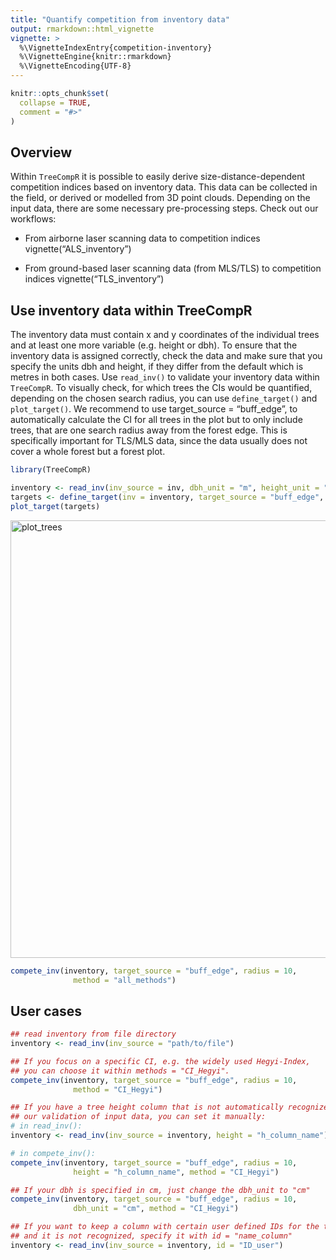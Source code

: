 ```yaml
---
title: "Quantify competition from inventory data"
output: rmarkdown::html_vignette
vignette: >
  %\VignetteIndexEntry{competition-inventory}
  %\VignetteEngine{knitr::rmarkdown}
  %\VignetteEncoding{UTF-8}
---
```


```r
knitr::opts_chunk$set(
  collapse = TRUE,
  comment = "#>"
)
```
## Overview 

Within `TreeCompR` it is possible to easily derive size-distance-dependent competition indices based on inventory data. This data can be collected in the field, or derived or modelled from 3D point clouds. Depending on the input data, there are some necessary pre-processing steps. Check out our workflows:

* From airborne laser scanning data to competition indices vignette("ALS_inventory")

* From ground-based laser scanning data (from MLS/TLS) to competition indices vignette("TLS_inventory")


## Use inventory data within TreeCompR

The inventory data must contain x and y coordinates of the individual trees and at least one more variable (e.g. height or dbh). To ensure that the inventory data is assigned correctly, check the data and make sure that you specify the units dbh and height, if they differ from the default which is metres in both cases. Use `read_inv()` to validate your inventory data within `TreeCompR`. To visually check, for which trees the CIs would be quantified, depending on the chosen search radius, you can use `define_target()` and `plot_target()`. We recommend to use target_source = "buff_edge", to automatically calculate the CI for all trees in the plot but to only include trees, that are one search radius away from the forest edge. This is specifically important for TLS/MLS data, since the data usually does not cover a whole forest but a forest plot. 
```r
library(TreeCompR)
```
```r
inventory <- read_inv(inv_source = inv, dbh_unit = "m", height_unit = "m")
targets <- define_target(inv = inventory, target_source = "buff_edge", radius = 10)
plot_target(targets)
```
<img src="../man/figures/README-example3-1.png" alt="plot_trees" width="700">

```r
compete_inv(inventory, target_source = "buff_edge", radius = 10, 
              method = "all_methods")
```
## User cases


```r
## read inventory from file directory
inventory <- read_inv(inv_source = "path/to/file")

## If you focus on a specific CI, e.g. the widely used Hegyi-Index, 
## you can choose it within methods = "CI_Hegyi".
compete_inv(inventory, target_source = "buff_edge", radius = 10, 
              method = "CI_Hegyi")

## If you have a tree height column that is not automatically recognized within 
## our validation of input data, you can set it manually:
# in read_inv():
inventory <- read_inv(inv_source = inventory, height = "h_column_name")

# in compete_inv():
compete_inv(inventory, target_source = "buff_edge", radius = 10, 
              height = "h_column_name", method = "CI_Hegyi")

## If your dbh is specified in cm, just change the dbh_unit to "cm"
compete_inv(inventory, target_source = "buff_edge", radius = 10, 
              dbh_unit = "cm", method = "CI_Hegyi")

## If you want to keep a column with certain user defined IDs for the trees, 
## and it is not recognized, specify it with id = "name_column"
inventory <- read_inv(inv_source = inventory, id = "ID_user")
```
